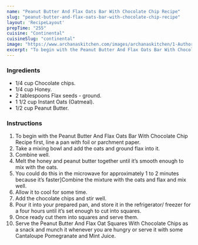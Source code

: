---
name: "Peanut Butter And Flax Oats Bar With Chocolate Chip Recipe"
slug: "peanut-butter-and-flax-oats-bar-with-chocolate-chip-recipe"
layout: 'RecipeLayout'
prepTime: "255"
cuisine: "Continental"
cuisineSlug: "continental"
image: "https://www.archanaskitchen.com/images/archanaskitchen/1-Author/Donna_George/Peanut_Butter_And_Flax_Oat_Squares_With_Chocolate_Chips.jpg"
excerpt: "To begin with the Peanut Butter And Flax Oats Bar With Chocolate Chip Recipe first, line a pan with foil or parchment paper"
---

### Ingredients

- 1/4 cup Chocolate chips.
- 1/4 cup Honey.
- 2 tablespoons Flax seeds - ground.
- 1 1/2 cup Instant Oats (Oatmeal).
- 1/2 cup Peanut Butter.

### Instructions

1. To begin with the Peanut Butter And Flax Oats Bar With Chocolate Chip Recipe first, line a pan with foil or parchment paper.
1. Take a mixing bowl and add the oats and ground flax into it.
1. Combine well.
1. Melt the honey and peanut butter together until it’s smooth enough to mix with the oats.
1. You could do this in the microwave for approximately 1 to 2 minutes because it’s faster]Combine the mixture with the oats and flax and mix well.
1. Allow it to cool for some time.
1. Add the chocolate chips and stir well.
1. Pour it into your prepared pan, and store it in the refrigerator/ freezer for a four hours until it’s set enough to cut into squares.
1. Once ready cut them into squares and serve them.
1. Serve the Peanut Butter And Flax Oat Squares With Chocolate Chips as a snack and munch it whenever you are hungry or serve it with some Cantaloupe Pomegranate and Mint Juice.
